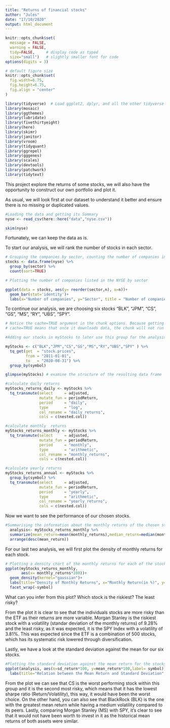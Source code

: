 ```yaml
---
title: "Returns of financial stocks"
author: "Jules"
date: "17/10/2020"
output: html_document
---
```


```r
knitr::opts_chunk$set(
  message = FALSE, 
  warning = FALSE, 
  tidy=FALSE,     # display code as typed
  size="small")   # slightly smaller font for code
options(digits = 3)

# default figure size
knitr::opts_chunk$set(
  fig.width=6.75, 
  fig.height=6.75,
  fig.align = "center"
)
```


```r
library(tidyverse)  # Load ggplot2, dplyr, and all the other tidyverse packages
library(mosaic)
library(ggthemes)
library(lubridate)
library(fivethirtyeight)
library(here)
library(skimr)
library(janitor)
library(vroom)
library(tidyquant)
library(ggrepel)
library(gggenes)
library(scales)
library(devtools)
library(patchwork)
library(tidytext)
```

This project explore the returns of some stocks, we will also have the opportunity to construct our own portfolio and plot it.

As usual, we will look first at our dataset to understand it better and ensure there is no missing or duplicated values.

```r

#Loading the data and getting its Summary
nyse <- read_csv(here::here("data","nyse.csv"))

skim(nyse)
```
Fortunately, we can keep the data as is. 

To start our analysis, we will rank the number of stocks in each sector. 
```r

# Grouping the companies by sector, counting the number of companies in each sector and arranging the data in descending order  
stocks <- data.frame(nyse) %>% 
  group_by(sector) %>%
  count(sort=TRUE)

# Plotting the number of companies listed in the NYSE by sector

ggplot(data = stocks, aes(y= reorder(sector,n), x=n))+
  geom_bar(stat='identity')+
  labs(x="Number of companies", y="Sector", title = "Number of companies listed in the NYSE by sector")


```

To continue our analysis, we are choosing six stocks "BLK", "JPM", "CS", "GS", "MS", "RY", "UBS", "SPY". 
```r
# Notice the cache=TRUE argument in the chunk options. Because getting data is time consuming, 
# cache=TRUE means that once it downloads data, the chunk will not run again next time you knit your Rmd

#Adding our stocks in myStocks to later use this group for the analysis

myStocks <- c("BLK","JPM","CS","GS","MS","RY","UBS","SPY" ) %>%
  tq_get(get  = "stock.prices",
         from = "2011-01-01",
         to   = "2020-08-31") %>%
  group_by(symbol) 

glimpse(myStocks) # examine the structure of the resulting data frame
```

```r
#calculate daily returns
myStocks_returns_daily <- myStocks %>%
  tq_transmute(select     = adjusted, 
               mutate_fun = periodReturn, 
               period     = "daily", 
               type       = "log",
               col_rename = "daily_returns",
               cols = c(nested.col))  

#calculate monthly  returns
myStocks_returns_monthly <- myStocks %>%
  tq_transmute(select     = adjusted, 
               mutate_fun = periodReturn, 
               period     = "monthly", 
               type       = "arithmetic",
               col_rename = "monthly_returns",
               cols = c(nested.col)) 

#calculate yearly returns
myStocks_returns_annual <- myStocks %>%
  group_by(symbol) %>%
  tq_transmute(select     = adjusted, 
               mutate_fun = periodReturn, 
               period     = "yearly", 
               type       = "arithmetic",
               col_rename = "yearly_returns",
               cols = c(nested.col))
```

Now we want to see the performance of our chosen stocks.
```r

#Summarising the information about the monthly returns of the chosen stocks and calculating the min,max, median, mean and SD for each of the companies
  analysis<- myStocks_returns_monthly %>%
  summarize(mean_return=mean(monthly_returns),median_return=median(monthly_returns),sd_return=sd(monthly_returns),min_return=min(monthly_returns),max_return=max(monthly_returns))%>%
  arrange(desc(mean_return))

```

For our last two analysis, we will first plot the density of monthly returns for each stock.
```r

# Plotting a density chart of the monthly returns for each of the stocks
ggplot(myStocks_returns_monthly, 
       aes(x= monthly_returns*100))+
  geom_density(kernel="gaussian")+
  labs(title="Density of Monthly Returns", x="Monthly Return(in %)", y="Density") + 
  facet_wrap(~symbol)

```

What can you infer from this plot? Which stock is the riskiest? The least risky?

From the plot it is clear to see that the individuals stocks are more risky than the ETF as their returns are more variable. Morgan Stanley is the riskiest stock with a volatility (standar deviation of the monthly returns) of 9.28% and the least risky, as it was expected, it is the SPY Index with a volatility of 3.81%. This was expected since the ETF is a combination of 500 stocks, which has its systematic risk lowered through diversification.

Lastly, we have a look at the standard deviation against the mean for our six stocks.

```r

#Plotting the standard deviation against the mean return for the stocks chosen 
ggplot(analysis, aes(x=sd_return*100, y=mean_return*100,label= symbol))+geom_point() + geom_text_repel()+ 
  labs(title="Relation between the Mean Return and Standard Deviation", x="Standard Deviation (in %)", y="Mean Return (in %)")

```


From the plot we can see that CS is the worst performing stock within this group and it is the second most risky, which means that it has the lowest sharpe ratio (Return/Volatility), this way, it would have been the worst choice. On the other hand, you can also see that BlackRock (BLK) is the one with the greatest mean return while having a medium volatility compared to its peers. Lastly, comparing Morgan Stanley (MS) with SPY, it's clear to see that it would not have been worth to invest in it as the historical mean returns of both assets were similar.
